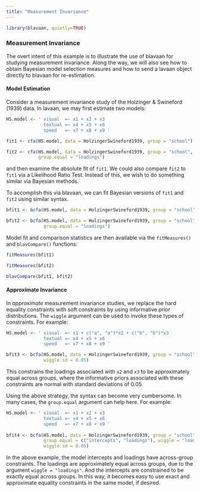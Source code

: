 ```yaml
---
title: "Measurement Invariance"
---
```


```r
library(blavaan, quietly=TRUE)
```

### Measurement Invariance
The overt intent of this example is to illustrate the use of blavaan for studying measurement invariance. Along the way, we will also see how to obtain Bayesian model selection measures and how to send a lavaan object directly to blavaan for re-estimation.


#### Model Estimation
Consider a measurement invariance study of the Holzinger & Swineford (1939) data. In lavaan, we may first estimate two models:

```r
HS.model <- ' visual  =~ x1 + x2 + x3
              textual =~ x4 + x5 + x6
              speed   =~ x7 + x8 + x9 '

fit1 <- cfa(HS.model, data = HolzingerSwineford1939, group = "school")

fit2 <- cfa(HS.model, data = HolzingerSwineford1939, group = "school",
            group.equal = "loadings")
```
and then examine the absolute fit of `fit1`. We could also compare `fit2` to `fit1` via a Likelihood Ratio Test.  Instead of this, we wish to do something similar via Bayesian methods.

To accomplish this via blavaan, we can fit Bayesian versions of `fit1` and `fit2` using similar syntax. 
```r
bfit1 <- bcfa(HS.model, data = HolzingerSwineford1939, group = "school")

bfit2 <- bcfa(HS.model, data = HolzingerSwineford1939, group = "school", 
              group.equal = "loadings")
```

Model fit and comparison statistics are then available via the `fitMeasures()` and `blavCompare()` functions:
```r
fitMeasures(bfit1)

fitMeasures(bfit2)

blavCompare(bfit1, bfit2)
```


#### Approximate Invariance
In *approximate* measurement invariance studies, we replace the hard equality constraints with soft constraints by using informative prior distributions. The `wiggle` argument can be used to invoke these types of constraints. For example:

```r
HS.model <- ' visual  =~ x1 + c("a", "a")*x2 + c("b", "b")*x3
              textual =~ x4 + x5 + x6
              speed   =~ x7 + x8 + x9 '

bfit3 <- bcfa(HS.model, data = HolzingerSwineford1939, group = "school", wiggle = c("a", "b"),
              wiggle.sd = 0.05)
```

This constrains the loadings associated with `x2` and `x3` to be approximately equal across groups, where the informative priors associated with these constraints are normal with standard deviations of 0.05.

Using the above strategy, the syntax can become very cumbersome. In many cases, the `group.equal` argument can help here. For example:

```r
HS.model <- ' visual  =~ x1 + x2 + x3
              textual =~ x4 + x5 + x6
              speed   =~ x7 + x8 + x9 '
     
bfit4 <- bcfa(HS.model, data = HolzingerSwineford1939, group = "school",
              group.equal = c("intercepts", "loadings"), wiggle = "loadings",
              wiggle.sd = 0.05)
```

In the above example, the model intercepts and loadings have across-group constraints. The loadings are approximately equal across groups, due to the argument `wiggle = "loadings"`. And the intercepts are constrained to be exactly equal across groups. In this way, it becomes easy to use exact and approximate equality constraints in the same model, if desired.
